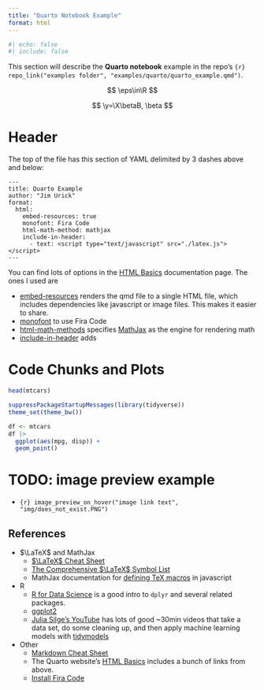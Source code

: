 ```yaml
---
title: "Quarto Notebook Example"
format: html
---
```


```r
#| echo: false
#| include: false
```

This section will describe the **Quarto notebook** example in the repo's `{r} repo_link("examples folder", "examples/quarto/quarto_example.qmd")`.

$$
\eps\in\R
$$

$$
\y=\X\betaB, \beta
$$

# Header

The top of the file has this section of YAML delimited by 3 dashes above and below:

```
---
title: Quarto Example
author: "Jim Urick"
format:
  html:
    embed-resources: true
    monofont: Fira Code
    html-math-method: mathjax
    include-in-header:
      - text: <script type="text/javascript" src="./latex.js"></script>
---
```

You can find lots of options in the [HTML Basics](https://quarto.org/docs/output-formats/html-basics.html) documentation page. The ones I used are

- [embed-resources](https://quarto.org/docs/output-formats/html-basics.html#self-contained) renders the qmd file to a single HTML file, which includes dependencies like javascript or image files. This makes it easier to share.
- [monofont](https://quarto.org/docs/output-formats/html-themes.html#basic-options) to use Fira Code
- [html-math-methods](https://quarto.org/docs/output-formats/html-basics.html#latex-equations) specifies [MathJax](https://www.mathjax.org/) as the engine for rendering math
- [include-in-header](https://quarto.org/docs/output-formats/html-basics.html#includes) adds 


# Code Chunks and Plots

```r
head(mtcars)
```



```r
suppressPackageStartupMessages(library(tidyverse))
theme_set(theme_bw())

df <- mtcars
df |>
  ggplot(aes(mpg, disp)) +
  geom_point()
```




# TODO: image preview example

- `{r} image_preview_on_hover("image link text", "img/does_not_exist.PNG")`



## References

- $\LaTeX$ and MathJax
  - [$\LaTeX$ Cheat Sheet](https://wch.github.io/latexsheet/)
  - [The Comprehensive $\LaTeX$ Symbol List](https://us.mirrors.cicku.me/ctan/info/symbols/comprehensive/symbols-a4.pdf)
  - MathJax documentation for [defining TeX macros](https://docs.mathjax.org/en/latest/input/tex/macros.html) in javascript
- R
  - [R for Data Science](https://r4ds.hadley.nz/) is a good intro to `dplyr` and several related packages.
  - [ggplot2](https://ggplot2-book.org/)
  - [Julia Silge's YouTube](https://www.youtube.com/@JuliaSilge/videos) has lots of good ~30min videos that take a data set, do some cleaning up, and then apply machine learning models with [tidymodels](https://www.tidymodels.org/)
- Other
  - [Markdown Cheat Sheet](https://www.markdownguide.org/cheat-sheet/)
  - The Quarto website's [HTML Basics](https://quarto.org/docs/output-formats/html-basics.html) includes a bunch of links from above.
  - [Install Fira Code](https://github.com/tonsky/FiraCode/wiki/RStudio-instructions)



